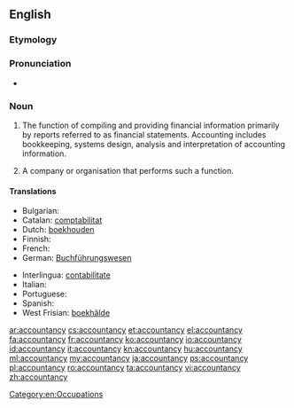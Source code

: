 ==English==

===Etymology===
{{suffix|account|ancy}}

===Pronunciation===
* {{a|US}} {{IPA|/ə.ˈkaʊnt.ən.si/|}}

===Noun===
{{wikipedia}}
{{en-noun|accountancies|-}}

# {{context|uncountable|British|accounting}} The function of compiling and providing financial information primarily by reports referred to as financial statements. Accounting includes bookkeeping, systems design, analysis and interpretation of accounting information.
# {{countable|accounting}} A company or organisation that performs such a function.

====Translations====
{{trans-top|the profession of accounting}}
* Bulgarian: {{t|bg|счетоводство}}
* Catalan: [[comptabilitat]] {{f}}
* Dutch: [[boekhouden]] {{n}}
* Finnish: {{t-|fi|kirjanpito}}
* French: {{t+|fr|comptabilité|f}}
* German: [[Buchführungswesen]]
{{trans-mid}}
* Interlingua: [[contabilitate]]
* Italian: {{t-|it|contabilità|f}}
* Portuguese: {{t+|pt|contabilidade|f}}
* Spanish: {{t-|es|contabilidad|f}}
* West Frisian: [[boekhâlde]] {{n}}
{{trans-bottom}}

[[Category:en:Occupations]]

[[ar:accountancy]]
[[cs:accountancy]]
[[et:accountancy]]
[[el:accountancy]]
[[fa:accountancy]]
[[fr:accountancy]]
[[ko:accountancy]]
[[io:accountancy]]
[[id:accountancy]]
[[it:accountancy]]
[[kn:accountancy]]
[[hu:accountancy]]
[[ml:accountancy]]
[[my:accountancy]]
[[ja:accountancy]]
[[ps:accountancy]]
[[pl:accountancy]]
[[ro:accountancy]]
[[ta:accountancy]]
[[vi:accountancy]]
[[zh:accountancy]]